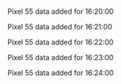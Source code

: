 Pixel 55 data added for 16:20:00

Pixel 55 data added for 16:21:00

Pixel 55 data added for 16:22:00

Pixel 55 data added for 16:23:00

Pixel 55 data added for 16:24:00


